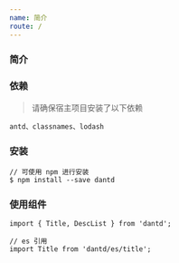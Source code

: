 ```yaml
---
name: 简介
route: /
---
```


### 简介

<Home />

### 依赖

> 请确保宿主项目安装了以下依赖

```
antd、classnames、lodash
```

### 安装

```
// 可使用 npm 进行安装
$ npm install --save dantd
```

### 使用组件

```
import { Title, DescList } from 'dantd';

// es 引用
import Title from 'dantd/es/title';
```